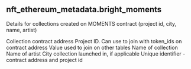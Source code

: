 ## nft_ethereum_metadata.bright_moments 
Details for collections created on MOMENTS contract (project id, city, name, artist)


<ParamField path="contract_address">
Collection contract address
</ParamField>
<ParamField path="project_id">
Project ID. Can use to join with token_ids on contract address
</ParamField>
<ParamField path="project_id_base_value">
Value used to join on other tables
</ParamField>
<ParamField path="collection_name">
Name of collection
</ParamField>
<ParamField path="artist_name">
Name of artist
</ParamField>
<ParamField path="bright_moments_city">
City collection launched in, if applicable
</ParamField>
<ParamField path="art_collection_unique_id">
Unique identifier - contract address and project id
</ParamField>
